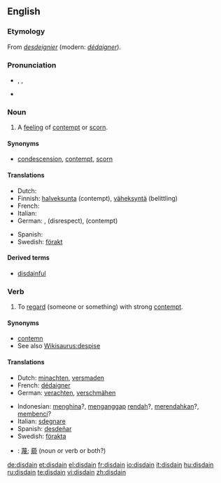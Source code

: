 {{wikipedia|dab=disdain}}
==English==

===Etymology===
From {{etyl|fro}} ''[[desdeignier]]'' (modern: ''[[dédaigner]]'').

===Pronunciation===
* {{enPR|dĭs-dān'}}, {{IPA|/dɪsˈdeɪn/}}, {{SAMPA|/dIs"deIn/}}
* {{rhymes|eɪn}}

===Noun===
{{en-noun|-}}

# {{uncountable}} A [[feeling]] of [[contempt]] or [[scorn]].

====Synonyms====
* [[condescension]], [[contempt]], [[scorn]]

====Translations====
{{top}}
* Dutch: {{t|nl|ongenoegen}}
* Finnish: [[halveksunta]] (contempt), [[väheksyntä]] (belittling)
* French: {{t|fr|dédain|m}}
* Italian: {{t|it|sdegno|m}}
* German: {{t|de|Verachtung|f}}, {{t|de|Geringschätzung|f}} (disrespect), {{t|de|Missachtung|f}} (contempt)
{{mid}}
* Spanish: {{t|es|desdén|m}}
* Swedish: [[förakt]]
{{bottom}}

====Derived terms====
* [[disdainful]]

===Verb===
{{en-verb}}

# {{transitive}} To [[regard]] (someone or something) with strong [[contempt]].

====Synonyms====
* [[contemn]]
* See also [[Wikisaurus:despise]]

====Translations====
{{top}}
* Dutch: [[minachten]], [[versmaden]]
* French: [[dédaigner]]
* German: [[verachten]], [[verschmähen]]
{{mid}}
* Indonesian: [[hina|menghina]]?, [[anggap|menganggap]] [[rendah]]?, [[rendah|merendahkan]]?, [[benci|membenci]]?
* Italian: [[sdegnare]]
* Spanish: [[desdeñar]]
* Swedish: [[förakta]]
{{bottom}}

{{checktrans}}

* {{ttbc|CJK Characters}}: [[蔑]]; [[藐]] (noun or verb or both?)

[[de:disdain]]
[[et:disdain]]
[[el:disdain]]
[[fr:disdain]]
[[io:disdain]]
[[it:disdain]]
[[hu:disdain]]
[[ru:disdain]]
[[te:disdain]]
[[vi:disdain]]
[[zh:disdain]]